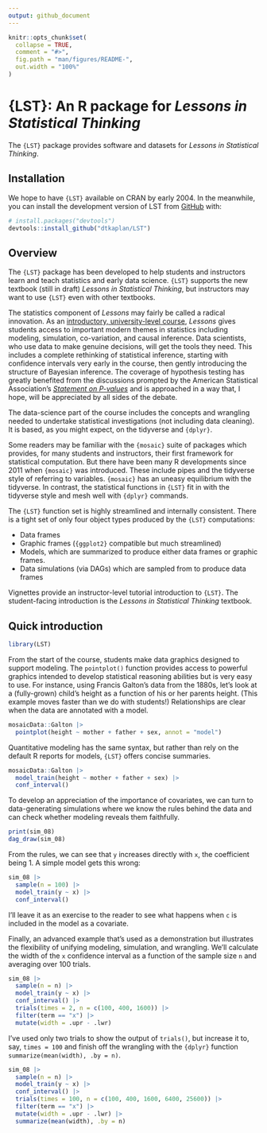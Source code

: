 ```yaml
---
output: github_document
---
```


<!-- README.md is generated from README.Rmd. Please edit that file -->

```r
knitr::opts_chunk$set(
  collapse = TRUE,
  comment = "#>",
  fig.path = "man/figures/README-",
  out.width = "100%"
)
```

# {LST}: An R package for *Lessons in Statistical Thinking*

<!-- badges: start -->
<!-- badges: end -->

The `{LST}` package provides software and datasets for *Lessons in Statistical Thinking*.

## Installation

We hope to have `{LST}` available on CRAN by early 2004. In the meanwhile,
you can install the development version of LST from [GitHub](https://github.com/) with:

``` r
# install.packages("devtools")
devtools::install_github("dtkaplan/LST")
```

## Overview

The `{LST}` package has been developed to help students and instructors learn and teach statistics and early data science. `{LST}` supports the new textbook (still in draft) *Lessons in Statistical Thinking*, but instructors may want to use `{LST}` even with other textbooks.

The statistics component of *Lessons* may fairly be called a radical innovation. As an [introductory, university-level course](https://dtkaplan.github.io/Math300blog/posts/StatChat-10-2023/), *Lessons* gives students access to important modern themes in statistics including modeling, simulation, co-variation, and causal inference. Data scientists, who use data to make genuine decisions, will get the tools they need. This includes a complete rethinking of statistical inference, starting with confidence intervals very early in the course, then gently introducing the structure of Bayesian inference. The coverage of hypothesis testing has greatly benefited from the discussions prompted by the American Statistical Association's [*Statement on P-values*](https://www.amstat.org/asa/files/pdfs/p-valuestatement.pdf) and is approached in a way that, I hope, will be appreciated by all sides of the debate.

The data-science part of the course includes the concepts and wrangling needed to undertake statistical investigations (not including data cleaning). It is based, as you might expect, on the tidyverse and `{dplyr}`.

Some readers may be familiar with the `{mosaic}` suite of packages which provides, for many students and instructors, their first framework for statistical computation. But there have been many R developments since 2011 when `{mosaic}` was introduced. These include pipes and the tidyverse style of referring to variables. `{mosaic}` has an uneasy equilibrium with the tidyverse. In contrast, the statistical functions in `{LST}` fit in with the tidyverse style and mesh well with `{dplyr}` commands.

The `{LST}` function set is highly streamlined and internally consistent. There is a tight set of only four object types produced by the `{LST}` computations:

- Data frames 
- Graphic frames (`{ggplot2}` compatible but much streamlined)
- Models, which are summarized to produce either data frames or graphic frames. 
- Data simulations (via DAGs) which are sampled from to produce data frames

Vignettes provide an instructor-level tutorial introduction to `{LST}`. The student-facing introduction is the *Lessons in Statistical Thinking* textbook.

## Quick introduction

```r
library(LST)
```

From the start of the course, students make data graphics designed to support modeling. The `pointplot()` function provides access to powerful graphics intended to develop statistical reasoning abilities but is very easy to use. For instance, using Francis Galton's data from the 1880s, let's look at a (fully-grown) child's height as a function of his or her parents height. (This example moves faster than we do with students!) Relationships are clear when the data are annotated with a model.

```r
mosaicData::Galton |>
  pointplot(height ~ mother + father + sex, annot = "model")
```

Quantitative modeling has the same syntax, but rather than rely on the default R reports for models, `{LST}` offers concise summaries.

```r
mosaicData::Galton |> 
  model_train(height ~ mother + father + sex) |>
  conf_interval()
```

To develop an appreciation of the importance of covariates, we can turn to data-generating simulations where we know the rules behind the data and can check whether modeling reveals them faithfully.

```r
print(sim_08)
dag_draw(sim_08)
```

From the rules, we can see that `y` increases directly with `x`, the coefficient being 1. A simple model gets this wrong:

```r
sim_08 |> 
  sample(n = 100) |>
  model_train(y ~ x) |>
  conf_interval()
```

I'll leave it as an exercise to the reader to see what happens when `c` is included in the model as a covariate.

Finally, an advanced example that's used as a demonstration but illustrates the flexibility of unifying modeling, simulation, and wrangling. We'll calculate the width of the `x` confidence interval as a function of the sample size `n` and averaging over 100 trials.

```r
sim_08 |> 
  sample(n = n) |>
  model_train(y ~ x) |>
  conf_interval() |>
  trials(times = 2, n = c(100, 400, 1600)) |> 
  filter(term == "x") |> 
  mutate(width = .upr - .lwr)
```

I've used only two trials to show the output of `trials()`, but increase it to, say, `times = 100` and finish off the wrangling with the `{dplyr}` function `summarize(mean(width), .by = n)`.

```r
sim_08 |> 
  sample(n = n) |>
  model_train(y ~ x) |>
  conf_interval() |>
  trials(times = 100, n = c(100, 400, 1600, 6400, 25600)) |> 
  filter(term == "x") |> 
  mutate(width = .upr - .lwr) |>
  summarize(mean(width), .by = n)
```

